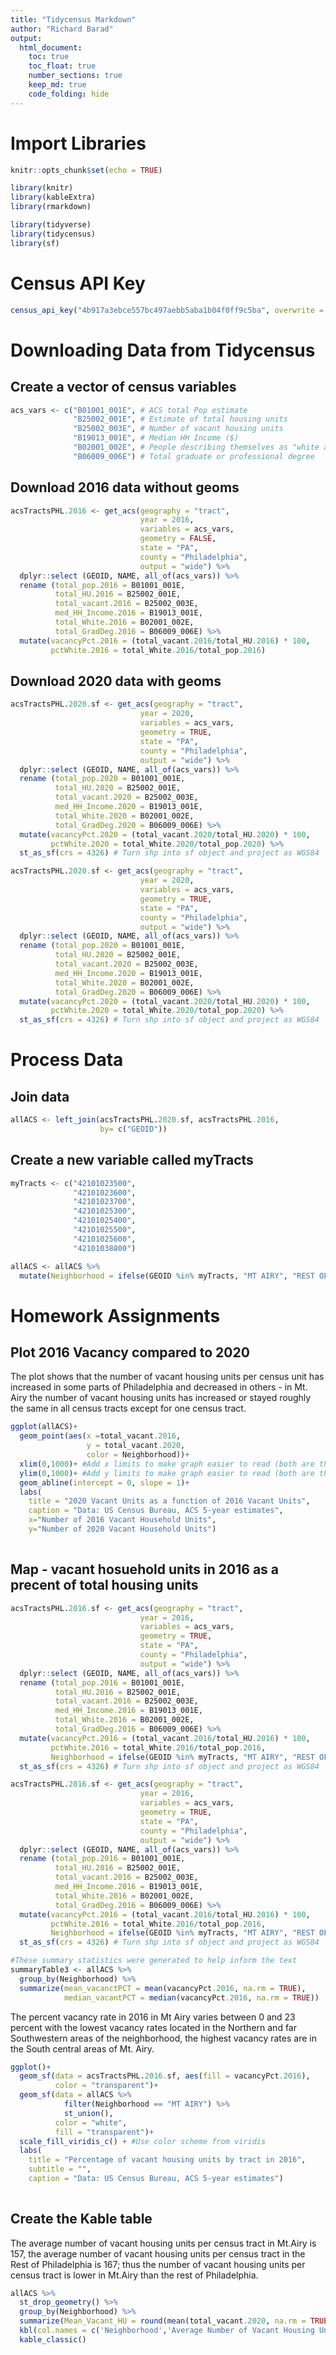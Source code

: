 ```yaml
---
title: "Tidycensus Markdown"
author: "Richard Barad"
output:
  html_document:
    toc: true
    toc_float: true
    number_sections: true
    keep_md: true
    code_folding: hide
---
```


# Import Libraries

```r
knitr::opts_chunk$set(echo = TRUE)

library(knitr)
library(kableExtra)
library(rmarkdown)
```


```r
library(tidyverse)
library(tidycensus)
library(sf)
```

# Census API Key

```r
census_api_key("4b917a3ebce557bc497aebb5aba1b04f0ff9c5ba", overwrite = TRUE)
```

# Downloading Data from Tidycensus

## Create a vector of census variables

```r
acs_vars <- c("B01001_001E", # ACS total Pop estimate
              "B25002_001E", # Estimate of total housing units
              "B25002_003E", # Number of vacant housing units
              "B19013_001E", # Median HH Income ($)
              "B02001_002E", # People describing themselves as "white alone"
              "B06009_006E") # Total graduate or professional degree
```

## Download 2016 data without geoms

```r
acsTractsPHL.2016 <- get_acs(geography = "tract",
                             year = 2016, 
                             variables = acs_vars,
                             geometry = FALSE,
                             state = "PA", 
                             county = "Philadelphia",
                             output = "wide") %>%
  dplyr::select (GEOID, NAME, all_of(acs_vars)) %>% 
  rename (total_pop.2016 = B01001_001E,
          total_HU.2016 = B25002_001E,
          total_vacant.2016 = B25002_003E,
          med_HH_Income.2016 = B19013_001E,
          total_White.2016 = B02001_002E,
          total_GradDeg.2016 = B06009_006E) %>%
  mutate(vacancyPct.2016 = (total_vacant.2016/total_HU.2016) * 100,
         pctWhite.2016 = total_White.2016/total_pop.2016)
```

## Download 2020 data with geoms

```r
acsTractsPHL.2020.sf <- get_acs(geography = "tract",
                             year = 2020, 
                             variables = acs_vars, 
                             geometry = TRUE, 
                             state = "PA", 
                             county = "Philadelphia", 
                             output = "wide") %>% 
  dplyr::select (GEOID, NAME, all_of(acs_vars)) %>%
  rename (total_pop.2020 = B01001_001E,
          total_HU.2020 = B25002_001E,
          total_vacant.2020 = B25002_003E,
          med_HH_Income.2020 = B19013_001E,
          total_White.2020 = B02001_002E,
          total_GradDeg.2020 = B06009_006E) %>%
  mutate(vacancyPct.2020 = (total_vacant.2020/total_HU.2020) * 100,
         pctWhite.2020 = total_White.2020/total_pop.2020) %>%
  st_as_sf(crs = 4326) # Turn shp into sf object and project as WGS84
```

```r
acsTractsPHL.2020.sf <- get_acs(geography = "tract",
                             year = 2020, 
                             variables = acs_vars, 
                             geometry = TRUE, 
                             state = "PA", 
                             county = "Philadelphia", 
                             output = "wide") %>% 
  dplyr::select (GEOID, NAME, all_of(acs_vars)) %>%
  rename (total_pop.2020 = B01001_001E,
          total_HU.2020 = B25002_001E,
          total_vacant.2020 = B25002_003E,
          med_HH_Income.2020 = B19013_001E,
          total_White.2020 = B02001_002E,
          total_GradDeg.2020 = B06009_006E) %>%
  mutate(vacancyPct.2020 = (total_vacant.2020/total_HU.2020) * 100,
         pctWhite.2020 = total_White.2020/total_pop.2020) %>%
  st_as_sf(crs = 4326) # Turn shp into sf object and project as WGS84
```


# Process Data

## Join data

```r
allACS <- left_join(acsTractsPHL.2020.sf, acsTractsPHL.2016,
                    by= c("GEOID"))
```

## Create a new variable called myTracts

```r

myTracts <- c("42101023500", 
              "42101023600", 
              "42101023700", 
              "42101025300", 
              "42101025400",
              "42101025500", 
              "42101025600", 
              "42101038800")

allACS <- allACS %>%
  mutate(Neighborhood = ifelse(GEOID %in% myTracts, "MT AIRY", "REST OF PHILADELPHIA"))

```


# Homework Assignments

## Plot 2016 Vacancy compared to 2020

The plot shows that the number of vacant housing units per census unit has increased in some parts of Philadelphia and decreased in others - in Mt. Airy the number of vacant housing units has increased or stayed roughly the same in all census tracts except for one census tract.

```r
ggplot(allACS)+
  geom_point(aes(x =total_vacant.2016, 
                 y = total_vacant.2020,
                 color = Neighborhood))+
  xlim(0,1000)+ #Add x limits to make graph easier to read (both are the same)
  ylim(0,1000)+ #Add y limits to make graph easier to read (both are the same)
  geom_abline(intercept = 0, slope = 1)+
  labs(
    title = "2020 Vacant Units as a function of 2016 Vacant Units",
    caption = "Data: US Census Bureau, ACS 5-year estimates",
    x="Number of 2016 Vacant Household Units", 
    y="Number of 2020 Vacant Household Units")
  
```

## Map - vacant hosuehold units in 2016 as a precent of total housing units

```r
acsTractsPHL.2016.sf <- get_acs(geography = "tract",
                             year = 2016, 
                             variables = acs_vars, 
                             geometry = TRUE, 
                             state = "PA", 
                             county = "Philadelphia", 
                             output = "wide") %>% 
  dplyr::select (GEOID, NAME, all_of(acs_vars)) %>%
  rename (total_pop.2016 = B01001_001E,
          total_HU.2016 = B25002_001E,
          total_vacant.2016 = B25002_003E,
          med_HH_Income.2016 = B19013_001E,
          total_White.2016 = B02001_002E,
          total_GradDeg.2016 = B06009_006E) %>%
  mutate(vacancyPct.2016 = (total_vacant.2016/total_HU.2016) * 100,
         pctWhite.2016 = total_White.2016/total_pop.2016,
         Neighborhood = ifelse(GEOID %in% myTracts, "MT AIRY", "REST OF PHILADELPHIA")) %>%
  st_as_sf(crs = 4326) # Turn shp into sf object and project as WGS84

```

```r
acsTractsPHL.2016.sf <- get_acs(geography = "tract",
                             year = 2016, 
                             variables = acs_vars, 
                             geometry = TRUE, 
                             state = "PA", 
                             county = "Philadelphia", 
                             output = "wide") %>% 
  dplyr::select (GEOID, NAME, all_of(acs_vars)) %>%
  rename (total_pop.2016 = B01001_001E,
          total_HU.2016 = B25002_001E,
          total_vacant.2016 = B25002_003E,
          med_HH_Income.2016 = B19013_001E,
          total_White.2016 = B02001_002E,
          total_GradDeg.2016 = B06009_006E) %>%
  mutate(vacancyPct.2016 = (total_vacant.2016/total_HU.2016) * 100,
         pctWhite.2016 = total_White.2016/total_pop.2016,
         Neighborhood = ifelse(GEOID %in% myTracts, "MT AIRY", "REST OF PHILADELPHIA")) %>%
  st_as_sf(crs = 4326) # Turn shp into sf object and project as WGS84

```

```r
#These summary statistics were generated to help inform the text
summaryTable3 <- allACS %>%
  group_by(Neighborhood) %>%
  summarize(mean_vacanctPCT = mean(vacancyPct.2016, na.rm = TRUE),
            median_vacantPCT = median(vacancyPct.2016, na.rm = TRUE))
```

The percent vacancy rate in 2016 in Mt Airy varies between 0 and 23 percent with the lowest vacancy rates located in the Northern and far Southwestern areas of the neighborhood, the highest vacancy rates are in the South central areas of Mt. Airy.

```r
ggplot()+
  geom_sf(data = acsTractsPHL.2016.sf, aes(fill = vacancyPct.2016),
          color = "transparent")+
  geom_sf(data = allACS %>%
            filter(Neighborhood == "MT AIRY") %>%
            st_union(),
          color = "white",
          fill = "transparent")+
  scale_fill_viridis_c() + #Use color scheme from viridis
  labs(
    title = "Percentage of vacant housing units by tract in 2016",
    subtitle = "",
    caption = "Data: US Census Bureau, ACS 5-year estimates")
  
```

## Create the Kable table

The average number of vacant housing units per census tract in Mt.Airy is 157, the average number of vacant housing units per census tract in the Rest of Philadelphia is 167; thus the number of vacant housing units per census tract is lower in Mt.Airy than the rest of Philadelphia.

```r
allACS %>%
  st_drop_geometry() %>%
  group_by(Neighborhood) %>%
  summarize(Mean_Vacant_HU = round(mean(total_vacant.2020, na.rm = TRUE),0)) %>%
  kbl(col.names = c('Neighborhood','Average Number of Vacant Housing Units')) %>%
  kable_classic()
```
